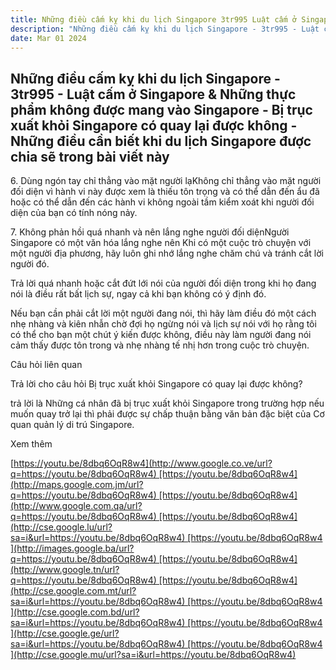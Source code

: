 ```yaml
---
title: Những điều cấm kỵ khi du lịch Singapore 3tr995 Luật cấm ở Singapore & Những thực phẩm không được mang vào Singapore
description: "Những điều cấm kỵ khi du lịch Singapore - 3tr995 - Luật cấm ở Singapore & Những thực phẩm không được mang vào Singapore - Bị trục xuất khỏi Singapore có quay lại được không - Những điều cần biết khi du lịch Singapore được chia sẽ trong bài viết này"
date: Mar 01 2024
---
```


## Những điều cấm kỵ khi du lịch Singapore - 3tr995 - Luật cấm ở Singapore & Những thực phẩm không được mang vào Singapore - Bị trục xuất khỏi Singapore có quay lại được không - Những điều cần biết khi du lịch Singapore được chia sẽ trong bài viết này

6\. Dùng ngón tay chỉ thẳng vào mặt người lạKhông chỉ thẳng vào mặt người đối diện vì hành vi này được xem là thiếu tôn trọng và có thể dẫn đến ẩu đã hoặc có thể dẫn đến các hành vi không ngoài tầm kiểm xoát khi người đối diện của bạn có tính nóng nảy.

7\. Không phản hồi quá nhanh và nên lắng nghe người đối diệnNgười Singapore có một văn hóa lắng nghe nên Khi có một cuộc trò chuyện với một người địa phương, hãy luôn ghi nhớ lắng nghe chăm chú và tránh cắt lời người đó.

Trả lời quá nhanh hoặc cắt đứt lới nói của người đối diện trong khi họ đang nói là điều rất bất lịch sự, ngay cả khi bạn không có ý định đó.

Nếu bạn cần phải cắt lời một người đang nói, thì hãy làm điều đó một cách nhẹ nhàng và kiên nhẫn chờ đợi họ ngừng nói và lịch sự nói với họ rằng tôi có thể cho bạn một chút ý kiến được không, điều này làm người đang nói cảm thấy được tôn trong và nhẹ nhàng tế nhị hơn trong cuộc trò chuyện.

Câu hỏi liên quan

Trả lời cho câu hỏi Bị trục xuất khỏi Singapore có quay lại được không?

trả lời là Những cá nhân đã bị trục xuất khỏi Singapore trong trường hợp nếu muốn quay trở lại thì phải được sự chấp thuận bằng văn bản đặc biệt của Cơ quan quản lý di trú Singapore.

Xem thêm

[https://youtu.be/8dbq6OqR8w4](http://www.google.co.ve/url?q=https://youtu.be/8dbq6OqR8w4) [https://youtu.be/8dbq6OqR8w4](http://maps.google.com.jm/url?q=https://youtu.be/8dbq6OqR8w4) [https://youtu.be/8dbq6OqR8w4](http://www.google.com.qa/url?q=https://youtu.be/8dbq6OqR8w4) [https://youtu.be/8dbq6OqR8w4](http://cse.google.lu/url?sa=i&url=https://youtu.be/8dbq6OqR8w4) [https://youtu.be/8dbq6OqR8w4](http://images.google.ba/url?q=https://youtu.be/8dbq6OqR8w4) [https://youtu.be/8dbq6OqR8w4](http://www.google.tn/url?q=https://youtu.be/8dbq6OqR8w4) [https://youtu.be/8dbq6OqR8w4](http://cse.google.com.mt/url?sa=i&url=https://youtu.be/8dbq6OqR8w4) [https://youtu.be/8dbq6OqR8w4](http://cse.google.com.bd/url?sa=i&url=https://youtu.be/8dbq6OqR8w4) [https://youtu.be/8dbq6OqR8w4](http://cse.google.ge/url?sa=i&url=https://youtu.be/8dbq6OqR8w4) [https://youtu.be/8dbq6OqR8w4](http://cse.google.mu/url?sa=i&url=https://youtu.be/8dbq6OqR8w4)
